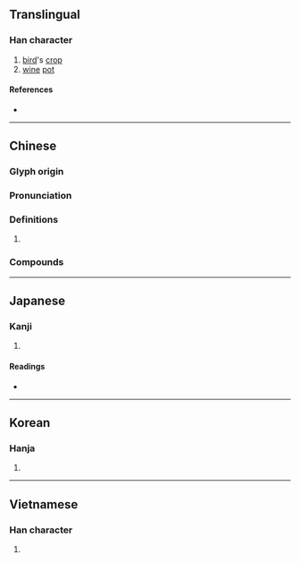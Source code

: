 {{character info/new}}
==Translingual==

===Han character===
{{Han char|rn=30|rad=口|as=10|sn=13|four=65093|canj=RQMF|ids=⿰口素}}

# [[bird]]'s [[crop]]
# [[wine]] [[pot]]

====References====
* {{Han ref|kx=0202.130|dkj=04057|dj=0424.360|hdz=10664.060|uh=55C9|ud=21961|bh=B6E8|bd=46824}}

----

==Chinese==
{{zh-forms}}

===Glyph origin===
{{Han etym}}

===Pronunciation===
{{zh-pron
|m=sù
|c=sou3
|mc=y
|oc=y
|cat=
}}

===Definitions===
{{zh-hanzi}}

# {{rfdef|zh}}

===Compounds===
{{zh-der|嗉囊|嗉袋}}

----

==Japanese==

===Kanji===
{{ja-kanji|grade=|rs=口10}}

# {{defn|lang=ja|sort=口10}}

====Readings====
* {{ja-readings|on=[[そ]] (so)|kun=}}

----

==Korean==

===Hanja===
{{ko-hanja|hangeul=소|rv=so|mr=so}}

# {{defn|lang=ko|sort=口10}}

----

==Vietnamese==

===Han character===
{{vi-hantu|[[nhố]]|rs=口10}}

# {{defn|lang=vi|sort=口10}}
